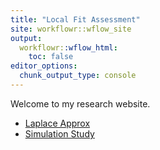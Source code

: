 ```yaml
---
title: "Local Fit Assessment"
site: workflowr::wflow_site
output:
  workflowr::wflow_html:
    toc: false
editor_options:
  chunk_output_type: console
---
```


Welcome to my research website.

* [Laplace Approx](laplace_approx.html)
* [Simulation Study](simulation_study.html)

